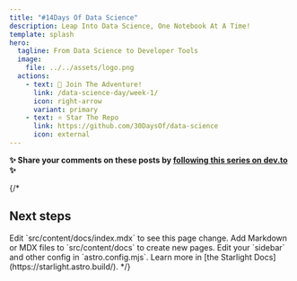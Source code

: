 ```yaml
---
title: "#14Days Of Data Science"
description: Leap Into Data Science, One Notebook At A Time!
template: splash
hero:
  tagline: From Data Science to Developer Tools
  image:
    file: ../../assets/logo.png
  actions:
    - text: 🚀 Join The Adventure!
      link: /data-science-day/week-1/
      icon: right-arrow
      variant: primary
    - text: ⭐️ Star The Repo 
      link: https://github.com/30DaysOf/data-science
      icon: external
---
```


**✨ Share your comments on these posts by [following this series on dev.to](https://dev.to/reneenoble/series/26710) ✨**

{/*


## Next steps

<CardGrid >
	<Card title="Update content" icon="pencil">
		Edit `src/content/docs/index.mdx` to see this page change.
	</Card>
	<Card title="Add new content" icon="add-document">
		Add Markdown or MDX files to `src/content/docs` to create new pages.
	</Card>
	<Card title="Configure your site" icon="setting">
		Edit your `sidebar` and other config in `astro.config.mjs`.
	</Card>
	<Card title="Read the docs" icon="open-book">
		Learn more in [the Starlight Docs](https://starlight.astro.build/).
	</Card>
</CardGrid>
*/}

